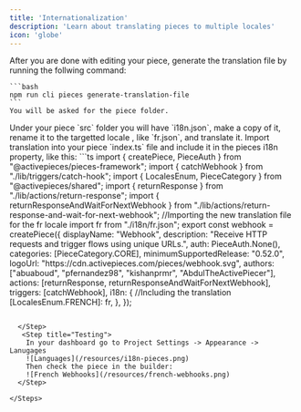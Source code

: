 ```yaml
---
title: 'Internationalization'
description: 'Learn about translating pieces to multiple locales'
icon: 'globe'
---
```



<Steps>
  <Step title="Generate The Translation File">
    After you are done with editing your piece, generate the translation file by running the follwing command:
    
    ```bash
    npm run cli pieces generate-translation-file
    ```
    You will be asked for the piece folder.
  </Step>
  <Step title="Translate to Wanted Locale">
    Under your piece `src` folder you will have `i18n.json`, make a copy of it, rename it to the targetted locale , like `fr.json`, and translate it.
  </Step>
  <Step title="Import Translation">
    Import translation into your piece `index.ts` file and include it in the pieces i18n property, like this: 
    ```ts 
import { createPiece, PieceAuth } from "@activepieces/pieces-framework";
import { catchWebhook } from "./lib/triggers/catch-hook";
import { LocalesEnum, PieceCategory } from "@activepieces/shared";
import { returnResponse } from "./lib/actions/return-response";
import { returnResponseAndWaitForNextWebhook } from "./lib/actions/return-response-and-wait-for-next-webhook";
//Importing the new translation file for the fr locale
import fr from "./i18n/fr.json";
export const webhook = createPiece({
        displayName: "Webhook",
        description: "Receive HTTP requests and trigger flows using unique URLs.",
        auth: PieceAuth.None(),
        categories: [PieceCategory.CORE],
        minimumSupportedRelease: "0.52.0",
        logoUrl: "https://cdn.activepieces.com/pieces/webhook.svg",
        authors: ["abuaboud", "pfernandez98", "kishanprmr", "AbdulTheActivePiecer"],
        actions: [returnResponse, returnResponseAndWaitForNextWebhook],
        triggers: [catchWebhook],
        i18n: {
            //Including the translation
            [LocalesEnum.FRENCH]: fr,
        },
});


```
 
  </Step>
   <Step title="Testing">
    In your dashboard go to Project Settings -> Appearance -> Lanugages
    ![Languages](/resources/i18n-pieces.png)
    Then check the piece in the builder:
    ![French Webhooks](/resources/french-webhooks.png)
  </Step>

</Steps>